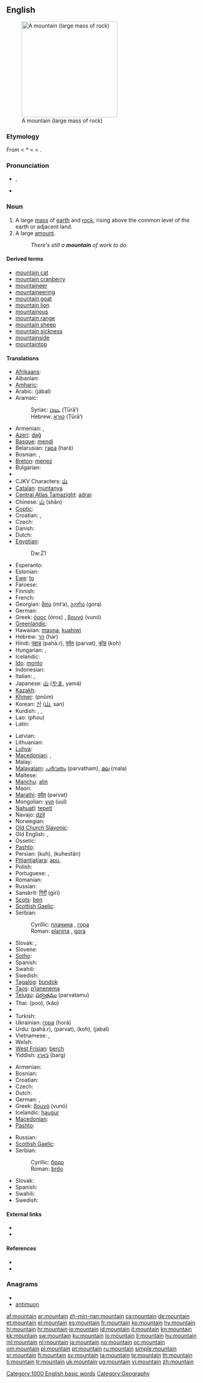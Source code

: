 ==English==
[[Image:Winter_sun_on_Norwegian_mountain.jpg|thumb|right|250px|A mountain (large mass of rock)]]

===Etymology===
From {{etyl|fro}} {{term|montaigne|lang=fro}} < {{etyl|VL.}} *{{term||montanea}} < {{etyl|la}} {{term|montanus|montānus|mountainous}} < {{term|mons|mōns|mountain|lang=la}}.

===Pronunciation===
* {{a|UK}} {{IPA|/ˈmaʊn.tɪn/}}, {{SAMPA|/"maUn.tIn/}}
* {{audio|en-us-mountain.ogg|Audio (US)}}

===Noun===
{{en-noun}}

# A large [[mass]] of [[earth]] and [[rock]], rising above the common level of the earth or adjacent land.
# A large [[amount]].
#: ''There's still a '''mountain''' of work to do.''

====Derived terms====
* [[mountain cat]]
* [[mountain cranberry]]
* [[mountaineer]]
* [[mountaineering]]
* [[mountain goat]]
* [[mountain lion]]
* [[mountainous]]
* [[mountain range]]
* [[mountain sheep]]
* [[mountain sickness]]
* [[mountainside]]
* [[mountaintop]]

====Translations====
{{trans-top|large mass of earth and rock}}
* [[Afrikaans]]: {{t+|af|berg|xs=Afrikaans}}
* Albanian: {{t+|sq|mal|m|xs=Albanian}}
* [[Amharic]]: {{tø|am|ተራራ|tr=tärara|sc=Ethi}}
* Arabic: {{Arab|[[جبل|جَبَلٌ]]}} (jábal) {{m}}
* Aramaic:
*: Syriac: [[ܛܘܪܐ]] (Ṭūrā’) {{m}}
*: Hebrew: [[טורא]] (Ṭūrā’) {{m}}
* Armenian: {{t-|hy|լեռ|tr=leṙ}}, {{t-|hy|սար|tr=sar}}
* [[Azeri]]: [[dağ]]
* [[Basque]]: [[mendi]]
* Belarusian: [[гара]] (hará) {{f}}
* Bosnian: {{t-|bs|planina|f}}, {{t-|bs|gora|f}}
* [[Breton]]: [[menez]] {{m}}
* Bulgarian: {{t+|bg|планина|f|tr=planina}}
* {{trreq|Burmese}}
* CJKV Characters: [[山]]
* [[Catalan]]: [[muntanya]] {{f}}
* [[Central Atlas Tamazight]]: [[adrar]] {{m}}{{rfscript|Tamazight}}
* Chinese: [[山]] (shān)
* [[Coptic]]: {{tø|cop|ⲧⲟⲟⲩ|tr=toou|sc=Copt}}
* Croatian: {{t-|hr|planina|f}}, {{t-|hr|gora|f}}
* Czech: {{t+|cs|hora|f}}
* Danish: {{t+|da|bjerg|n}}
* Dutch: {{t+|nl|berg|m}}
* [[Egyptian]]: {{tø|egy|ḏw|sc=Egyp}}
*: <hiero>Dw:Z1</hiero>
* Esperanto: {{t-|eo|monto|xs=Esperanto}}
* Estonian: {{t-|et|mägi}}
* [[Ewe]]: [[to]] {{n}}
* Faroese: {{t-|fo|fjall|n|xs=Faroese}}
* Finnish: {{t+|fi|vuori}}
* French: {{t+|fr|montagne|f}}
* Georgian: [[მთა]] (mt‘a), [[გორა]] (gora)
* German: {{t+|de|Berg|m}}
* Greek: [[όρος]] (óros) {{n}}, [[βουνό]] (vunó) {{n}}
* [[Greenlandic]]: {{t-|kl|qaqqaq|xs=Greenlandic}}
* Hawaiian: [[mauna]], [[kuahiwi]]
* Hebrew: [[הר]] (har)
* Hindi: [[पहाड़]] (pahā.r), [[पर्वत]] (parvat), [[कोह]] (koh)
* Hungarian: {{t+|hu|hegy}}, {{t+|hu|hegység|p}}
* Icelandic: {{t+|is|fjall|n}}
* [[Ido]]: [[monto]]
* Indonesian: {{t+|id|gunung|xs=Indonesian}}
* Italian: {{t+|it|montagna|f}}, {{t+|it|monte|m}}
* Japanese: [[山]] ([[やま]], yamá)
* [[Kazakh]]: {{t-|kk|тау|tr=taw|sc=Cyrl|xs=Kazakh}}
* [[Khmer]]: {{Khmr|[[ភ្នំ]]}} (pnŭm)
* Korean: [[산]] ([[山]], san)
* Kurdish: {{ku-Arab|[[شاخ]]}}, {{ku-Arab|[[چیا]]}}, {{ku-Arab|[[کێو]]}}
* Lao: {{Laoo|[[ພູ]]}} (phou)
* Latin: {{t+|la|mons|m}}
{{trans-mid}}
* Latvian: {{t|lv|kalns|xs=Latvian}}
* Lithuanian: {{t+|lt|kalnas|m|xs=Lithuanian}}
* [[Luhya]]: {{tø|luy|esikulu}}
* [[Macedonian]]: {{t-|mk|планина|f|tr=plánina}},  {{t-|mk|гора|f|tr=góra}}
* Malay: {{t-|ms|gunung|xs=Malay}}
* [[Malayalam]]: [[പര്‍വതം]] (parvatham), [[മല]] (mala)
* Maltese: {{t-|mt|muntanja|f|xs=Maltese}}
* [[Manchu]]: [[alin]]
* Maori: {{t-|mi|maunga|xs=Maori}}
* [[Marathi]]: [[पर्वत]] (parvat)
* Mongolian: [[уул]] (uul)
* [[Nahuatl]]: [[tepetl]]
* Navajo: [[dził]]
* Norwegian: {{t+|no|fjell|n}}
* [[Old Church Slavonic]]: {{tø|cu|гора|f|tr=gora|sc=Cyrs}}
* Old English: {{t-|ang|beorg|m|xs=Old English}}, {{t-|ang|munt|xs=Old English}}
* Ossetic: {{tø|os|хох|tr=xox|sc=Cyrl|xs=Ossetian}}
* [[Pashto]]: {{t-|ps|غر|m|tr=ghar|sc=ps-Arab|xs=Pashto}}
* Persian: {{fa-Arab|[[کوه]]}} (kuh), {{fa-Arab|[[کوهستان]]}} (kuhestān)
* [[Pitjantjatjara]]: [[apu]], {{unicode|[[puḻi]]}}
* Polish: {{t+|pl|góra|f}}
* Portuguese: {{t+|pt|montanha|f}}, {{t+|pt|monte|m}}
* Romanian: {{t+|ro|munte|m}}
* Russian: {{t+|ru|гора|f|tr=gorá}}
* Sanskrit: [[गिरी]] (girī) {{g|Sanskrit}}
* [[Scots]]: [[ben#Scots|ben]]
* [[Scottish Gaelic]]: {{t-|gd|beinn|f|xs=Scottish Gaelic}}
* Serbian:
*: Cyrillic: [[планина#Serbian|планина]] {{f}}, [[гора#Serbian|гора]] {{f}}
*: Roman: [[planina#Serbian|planina]] {{f}}, [[gora#Serbian|gora]] {{f}}
* Slovak: {{t-|sk|hora|f}}, {{t-|sk|vrch|m}}
* Slovene: {{t+|sl|gora|f}}
* [[Sotho]]: {{t|st|thaba|xs=Sotho}}
* Spanish: {{t+|es|montaña|f}}
* Swahili: {{t+|sw|mlima|xs=Swahili}}
* Swedish: {{t+|sv|berg|n}}
* [[Tagalog]]: [[bundok]]
* [[Taos]]: [[p’íanenemą]]
* [[Telugu]]: [[పర్వతము]] (parvatamu)
* Thai: {{Thai|[[ภู]]}} (poo), {{Thai|[[เขา]]}} (kăo)
* {{trreq|Tibetan}}
* Turkish: {{t+|tr|dağ}}
* Ukrainian: [[гора]] (horá) {{f}}
* Urdu: {{ur-Arab|[[پہاڑ]]}} (pahā.r), {{ur-Arab|[[پروت]]}} (parvat), {{ur-Arab|[[کوہ]]}} (koh), {{ur-Arab|[[حبل]]}} (jabal)
* Vietnamese: {{t+|vi|núi|xs=Vietnamese}}, {{t+|vi|sơn|xs=Vietnamese}}
* Welsh: {{t-|cy|mynydd|xs=Welsh}}
* [[West Frisian]]: [[berch]]
* Yiddish: [[באַרג]] (barg) {{m}}
{{trans-bottom}}

{{trans-top|large amount}}
* Armenian: {{t-|hy|խուրձ|tr=xurj}}
* Bosnian: {{t-|bs|brdo|n}}
* Croatian: {{t+|hr|brdo|n}}
* Czech: {{t+|cs|kopa|f}}
* Dutch: {{t+|nl|veel}}
* German: {{t+|de|Berg|m}}, {{t+|de|Haufen|m}}
* Greek: [[βουνό]] (vunó) {{n}}
* Icelandic: [[haugur]] {{m}}
* [[Macedonian]]: {{t-|mk|куп|m|tr=kup}}
* [[Pashto]]: {{t-|ps|غر|m|tr=ghar|sc=ps-Arab|xs=Pashto}}
{{trans-mid}}
* Russian: {{t+|ru|куча|f|tr=kúča}}
* [[Scottish Gaelic]]: {{t-|gd|tòrr|m|xs=Scottish Gaelic}}
* Serbian:
*: Cyrillic: [[брдо]] {{n}}
*: Roman: [[brdo]] {{n}}
* Slovak: {{t-|sk|kopec|m}}
* Spanish: {{t+|es|montón|m}}
* Swahili: {{t+|sw|mlima|xs=Swahili}}
* Swedish: {{t+|sv|berg|n}}
{{trans-bottom}}

====External links====
* {{pedialite}}
* {{Wikisource1911Enc Citation|Mountain}}

====References====
* {{R:Century 1911}}
* {{R:Webster 1913}}

===Anagrams===
* {{alphagram|aimnnotu}}
* [[antimuon#English|antimuon]]

[[Category:1000 English basic words]]
[[Category:Geography]]

[[af:mountain]]
[[ar:mountain]]
[[zh-min-nan:mountain]]
[[ca:mountain]]
[[de:mountain]]
[[et:mountain]]
[[el:mountain]]
[[es:mountain]]
[[fr:mountain]]
[[ko:mountain]]
[[hy:mountain]]
[[hi:mountain]]
[[hr:mountain]]
[[io:mountain]]
[[id:mountain]]
[[it:mountain]]
[[kn:mountain]]
[[kk:mountain]]
[[sw:mountain]]
[[ku:mountain]]
[[lo:mountain]]
[[li:mountain]]
[[hu:mountain]]
[[ml:mountain]]
[[nl:mountain]]
[[ja:mountain]]
[[no:mountain]]
[[oc:mountain]]
[[om:mountain]]
[[pl:mountain]]
[[pt:mountain]]
[[ru:mountain]]
[[simple:mountain]]
[[sr:mountain]]
[[fi:mountain]]
[[sv:mountain]]
[[ta:mountain]]
[[te:mountain]]
[[th:mountain]]
[[ti:mountain]]
[[tr:mountain]]
[[uk:mountain]]
[[ug:mountain]]
[[vi:mountain]]
[[zh:mountain]]